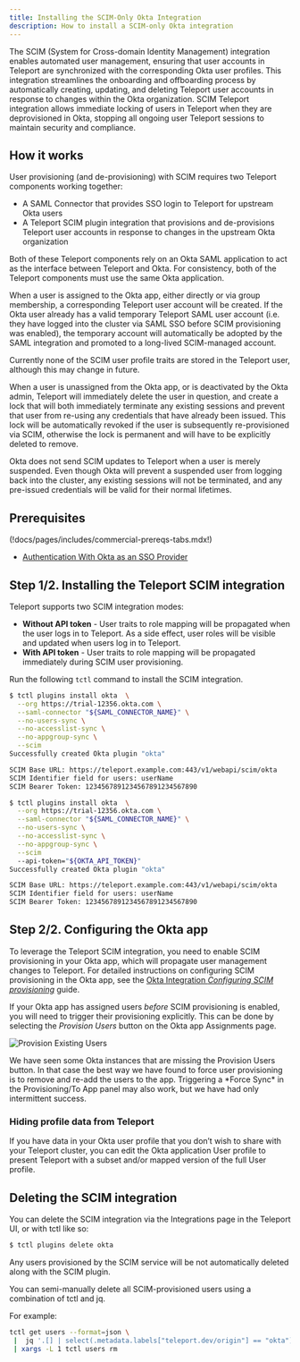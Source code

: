 ```yaml
---
title: Installing the SCIM-Only Okta Integration
description: How to install a SCIM-only Okta integration
---
```


The SCIM (System for Cross-domain Identity Management) integration enables automated user management,
ensuring that user accounts in Teleport are synchronized with the corresponding Okta user profiles.
This integration streamlines the onboarding and offboarding process by automatically creating, updating, and deleting
Teleport user accounts in response to changes within the Okta organization.
SCIM Teleport integration allows immediate locking of users in Teleport when they are deprovisioned in Okta,
stopping all ongoing user Teleport sessions to maintain security and compliance.

## How it works
User provisioning (and de-provisioning) with SCIM requires two Teleport
components working together:

 - A SAML Connector that provides SSO login to Teleport for upstream Okta users
 - A Teleport SCIM plugin integration that provisions and de-provisions Teleport user accounts
   in response to changes in the upstream Okta organization

Both of these Teleport components rely on an Okta SAML application to act as the
interface between Teleport and Okta. For consistency, both of
the Teleport components must use the same Okta application.

When a user is assigned to the Okta app, either directly or via group
membership, a corresponding Teleport user account will be created. If the Okta
user already has a valid temporary Teleport SAML user account (i.e. they have
logged into the cluster via SAML SSO before SCIM provisioning was enabled), the
temporary account will automatically be adopted by the SAML integration and
promoted to a long-lived SCIM-managed account.

<Admonition type="note">
Currently none of the SCIM user profile traits are stored in the Teleport user, although this may change in future.
</Admonition>

When a user is unassigned from the Okta app, or is deactivated by the Okta admin, Teleport will immediately delete the user in question, and create a lock that will both immediately terminate any existing sessions and prevent that user from re-using any credentials that have already been issued. This lock will be automatically revoked if the user is subsequently re-provisioned via SCIM, otherwise the lock is permanent and will have to be explicitly deleted to remove.

<Admonition type="warning">
Okta does not send SCIM updates to Teleport when a user is merely suspended. Even though Okta will prevent a suspended user from logging back into the cluster, any existing sessions will not be terminated, and any pre-issued credentials will be valid for their normal lifetimes.
</Admonition>

## Prerequisites

(!docs/pages/includes/commercial-prereqs-tabs.mdx!)
- [Authentication With Okta as an SSO Provider](../../access-controls/sso/okta.mdx)


## Step 1/2. Installing the Teleport SCIM integration

Teleport supports two SCIM integration modes:
 - **Without API token** - User traits to role mapping will be propagated when the user logs in to Teleport.
 As a side effect, user roles will be visible and updated when users log in to Teleport.
 - **With API token** - User traits to role mapping will be propagated immediately during SCIM user provisioning.

Run the following `tctl` command to install the SCIM integration.

<Tabs>
<TabItem label="Without API token">

```bash
$ tctl plugins install okta  \
  --org https://trial-12356.okta.com \
  --saml-connector "${SAML_CONNECTOR_NAME}" \
  --no-users-sync \
  --no-accesslist-sync \
  --no-appgroup-sync \
  --scim
Successfully created Okta plugin "okta"

SCIM Base URL: https://teleport.example.com:443/v1/webapi/scim/okta
SCIM Identifier field for users: userName
SCIM Bearer Token: 1234567891234567891234567890
```

</TabItem>
<TabItem label="With API token">

```bash
$ tctl plugins install okta  \
  --org https://trial-12356.okta.com \
  --saml-connector "${SAML_CONNECTOR_NAME}" \
  --no-users-sync \
  --no-accesslist-sync \
  --no-appgroup-sync \
  --scim
  --api-token="${OKTA_API_TOKEN}"
Successfully created Okta plugin "okta"

SCIM Base URL: https://teleport.example.com:443/v1/webapi/scim/okta
SCIM Identifier field for users: userName
SCIM Bearer Token: 1234567891234567891234567890
```

</TabItem>
</Tabs>



## Step 2/2. Configuring the Okta app

To leverage the Teleport SCIM integration, you need to enable SCIM provisioning in your Okta app,
which will propagate user management changes to Teleport.
For detailed instructions on configuring SCIM provisioning in the Okta app, see the [Okta Integration *Configuring SCIM provisioning*](./hosted-guide.mdx#configuring-scim-provisioning) guide.

If your Okta app has assigned users *before* SCIM provisioning is enabled, you
will need to trigger their provisioning explicitly. This can be done by
selecting the *Provision Users* button on the Okta app Assignments page.

![Provision Existing Users](../../../img/enterprise/plugins/okta/scim-provision-existing-users.png)

<Admonition>
We have seen some Okta instances that are missing the Provision Users button.
In that case the best way we have found to force user provisioning is to remove
and re-add the users to the app. Triggering a *Force Sync* in the Provisioning/To
App panel may also work, but we have had only intermittent success.
</Admonition>

### Hiding profile data from Teleport
If you have data in your Okta user profile that you don’t wish to share with
your Teleport cluster, you can edit the Okta application User profile to present Teleport
with a subset and/or mapped version of the full User profile.

## Deleting the SCIM integration

You can delete the SCIM integration via the Integrations page in the Teleport UI,
or with tctl like so:

```bash
$ tctl plugins delete okta
```

<Admonition type="warning">
Any users provisioned by the SCIM service will be not automatically deleted
along with the SCIM plugin.
</Admonition>

You can semi-manually delete all SCIM-provisioned users using a combination of
tctl and jq.

For example:
```bash
tctl get users --format=json \
 |  jq '.[] | select(.metadata.labels["teleport.dev/origin"] == "okta") | .metadata.name' -r \
 | xargs -L 1 tctl users rm
```
